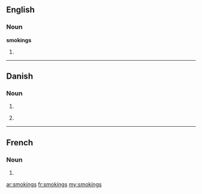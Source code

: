 ==English==

===Noun===
'''smokings'''

# {{plural of|smoking}}

----

==Danish==

===Noun===
{{infl|da|noun form|g=c}}

# {{form of|genitive singular indefinite|smoking|lang=da}}
# {{qualifier|unofficial}} {{form of|plural indefinite|smoking|lang=da}}

----

==French==

===Noun===
{{infl|fr|plural}} {{m|p}}

# {{plural of|smoking|lang=fr}}

[[ar:smokings]]
[[fr:smokings]]
[[my:smokings]]